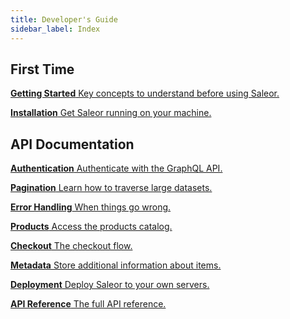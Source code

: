 ```yaml
---
title: Developer's Guide
sidebar_label: Index
---
```



## First Time

<CardGrid>

[**Getting Started** Key concepts to understand before using Saleor.](developer/getting-started.mdx)

[**Installation** Get Saleor running on your machine.](developer/installation.mdx)

</CardGrid>

## API Documentation

<CardGrid>

[**Authentication** Authenticate with the GraphQL API.](developer/auth.mdx)

[**Pagination** Learn how to traverse large datasets.](developer/pagination.mdx)

[**Error Handling** When things go wrong.](developer/error-handling.mdx)

[**Products** Access the products catalog.](developer/products.mdx)

[**Checkout** The checkout flow.](developer/checkout.mdx)

[**Metadata** Store additional information about items.](developer/metadata.mdx)

[**Deployment** Deploy Saleor to your own servers.](developer/deployment.mdx)

[**API Reference** The full API reference.](api-reference.md)

</CardGrid>
